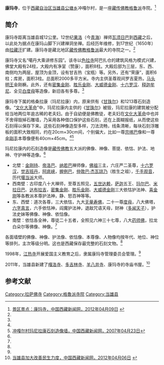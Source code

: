 {{Infobox Tibetan Buddhist monastery
|name = 康玛寺
|image =
|image size = 250px
|alt = 
|caption = 
|t=ཁང་དམར་དགོན
|w=
|to = 
|ipa={{IPA|}}
|z=
|thdl=
|e=
|tc=康瑪寺
|s=康玛寺
|p=
|m=
|k=
|pushpin_map = 
|latd = 30.594 | latm =  | lats =  | latNS = N
|longd= 91.2265 | longm= | longs =| longEW = E
|iso_region = 54
|map_caption = 
|mapsize = 
|location_country = 中国
|location = {{CHN}}[[西藏自治区|西藏自治区]][[拉萨市|拉萨市]][[当雄县|当雄县]]
|coordinates_display =
|founded_by = 
|date_founded =
|date_renovated =
|sect = [[格鲁派|格鲁派]]
|mather =[[色拉寺|色拉寺]]
|children =[[江热寺|江热寺]]
|dedicated_to = 
|tulku =
|head_lama = 
|head_mgh =
|no._of_monks = 
|architecture = 
|festivals =
|footnotes = 
}}

'''康玛寺'''，位于[[西藏自治区|西藏自治区]][[当雄县|当雄县]][[公塘乡|公塘乡]]冲嘎尔村，是一座[[藏传佛教|藏传佛教]][[格鲁派|格鲁派]]寺院。<ref name=zgxzxww>[http://www.chinatibetnews.com/lasapindao/2012-04/09/content_930174.htm 景区景点：康玛寺，中国西藏新闻网，2012年04月09日] {{webarchive|url=https://web.archive.org/web/20120611190029/http://www.chinatibetnews.com/lasapindao/2012-04/09/content_930174.htm |date=2012年6月11日 }}</ref>

==简介==
康玛寺距离当雄县城12公里。12世纪[[果洛|果洛]]（今[[青海|青海]]）禅师[[瓦须日巴|瓦须日巴]]到[[西藏|西藏]]之后，以此处为据点在康玛山脚下兴建禅洞坐禅。后经历年维修，到17世纪（1650年）由[[拉藏汗|拉藏汗]]扩建。康玛寺是藏北地区[[藏传佛教|藏传佛教]][[格鲁派|格鲁派]]最大的寺院之一。<ref name=zgxzxww/>

康玛寺又名“噶丹大乘讲修东园”。该寺以[[色拉寺|色拉寺]]阿巴扎仓的建筑风格为模式兴建，佛堂大殿有24柱，大殿内有净室（赞康），面积8柱。大殿后部为三层，东、西、南侧均为两层，屋顶为金顶，设有甘吉热（宝瓶）等。另外，还有“荣康”，面积6柱；库房，面积3柱。总面积2000多平方米。寺内主供圣尊观间罗吉夏热，[[马头明王|马头明王]]金刚橛。此外，还有[[密集金刚|密集金刚]]、[[胜乐金刚|胜乐金刚]]、[[大威德金刚|大威德金刚]]、[[十六罗汉|十六罗汉]]、[[释迦牟尼|释迦牟尼]]、全见[[白度母|白度母]]等造像，新旧各有多尊。<ref name=zgxzxww/>

康玛寺下属的格桑拉康（玛尼拉康）内，原来供有《[[甘珠尔|甘珠尔]]》和1213尊石刻造像。“[[文化大革命|文化大革命]]”中，玛尼拉康内主供的《[[甘珠尔|甘珠尔]]》被毁，玛尼拉康的建筑被分配给当地两位年逾古稀的老夫妇。由于自幼便是佛教徒，老夫妇在[[文化大革命|文化大革命]]中也并不舍得毁掉石雕墙，乃采用各种借口保护这些石刻，还在上面糊报纸，从而使这些石刻得以保存下来。这些石刻神像造型多样，刀法流畅，线条清晰，每块石刻浮雕板的面积大致相同，约在20cm×30cm间，个别偏大，比如一尊[[宗喀巴|宗喀巴]]像和一尊[[金刚手|金刚手]]本尊像便有40cm×45cm。<ref name=zgxzxww/><ref>[http://www.chinatibetnews.com/wenhua/2007-04/23/content_85825.htm 冲嘎尔村玛尼拉康石刻造像墙，中国西藏新闻网，2007年04月23日]{{dead link|date=2018年2月 |bot=InternetArchiveBot |fix-attempted=yes }}</ref>

玛尼拉康内的石刻造像是[[藏传佛教|藏传佛教]]五大派的佛像、神像、菩提、依怙、护法、地神、守护神等造像。<ref name=zgxzxww/>
*北壁：[[金刚持|金刚持]]、[[帝洛巴|帝洛巴]]、[[纳若巴|纳若巴]]禅师像，[[佛祖|佛祖]]三主，六庄严二圣尊，[[十六罗汉|十六罗汉]]，[[降央曲吉·扎西班丹|觉吉班丹]]，[[阿底峡|阿底峡]]，[[握例巴|握例巴]]，[[仲敦巴|仲敦巴·杰瓦琼乃]]（胜生之祖），[[千手观音|千手观音]]，历代[[噶当派|噶当派]]大师。
*西南壁：古印度八十大禅师，至尊五照见，[[五世达赖|五世达赖]]，[[萨迦派|萨迦]]五王、[[玛尔巴|玛尔巴]]、[[米拉日巴|米拉日巴]]、[[达布拉吉|达布拉吉]]，[[密集金刚|密集金刚]]、[[胜乐金刚|胜乐金刚]]、[[大威德金刚|大威德金刚]]三大依怙护法神、[[喜金刚|喜金刚]]等各教派本尊护法神，静、怒百神等等。
*东、西壁：道次各尊，三大依怙，九大[[无量寿佛|无量寿佛]]，二十一尊[[度母|度母]]，八大佛塔，[[六字真言|六字真言]]，六手依怙神，阎魔护法神，退敌咒语天母，财神（[[多闻天王|多闻天子]]），护法史妹等佛像、神像、依怙像。
*南壁：依怙各全神，尊徒二十五者，全照见六神三十七尊，八大[[药师佛|药师佛]]，拉龙白朵尔等佛像、神像。<ref name=zgxzxww/>

各面墙壁的佛像、神像、护法像、依怙像、本尊像、人物像均按年代、地位、神位等排列，主次等级分明。这也是西藏保存最完整的石刻文物。<ref name=zgxzxww/>

1998年，[[江热寺|江热寺]]开展爱国主义教育之后，隶属康玛寺管理委员会管理。<ref name=zgxzxww/>

2011年，当雄县新建了[[嘎洛寺|嘎洛寺]]、[[多吉林寺|多吉林寺]]、[[羊八井寺|羊八井寺]]、康玛寺的寺庙书屋。<ref>[http://www.chinatibetnews.com/lasapindao/2012-04/06/content_926558.htm 当雄县加大改善民生力度，中国西藏新闻网，2012年04月06日] {{webarchive|url=https://web.archive.org/web/20120611180403/http://chinatibetnews.com/lasapindao/2012-04/06/content_926558.htm |date=2012年06月11日 }}</ref>

==参考文献==
{{reflist}}

{{拉萨地标}}
[[Category:拉萨佛寺|Category:拉萨佛寺]]
[[Category:格魯派寺院|Category:格魯派寺院]]
[[Category:当雄县|Category:当雄县]]